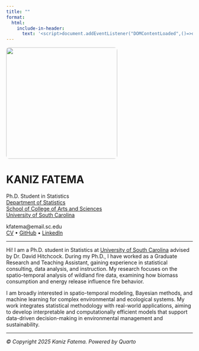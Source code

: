 ```yaml
---
title: ""
format:
  html:
    include-in-header:
      text: '<script>document.addEventListener("DOMContentLoaded",()=>document.body.classList.add("about-page"))</script>'
---
```


::: {layout="[35,65]"}
![](images/kaniz_profile.jpg){fig-alt="Kaniz Fatema" width=300px style="border-radius: 8px;"}

<div>

# **KANIZ** FATEMA

Ph.D. Student in Statistics  
[Department of Statistics](https://sc.edu/study/colleges_schools/artsandsciences/statistics/)  
[School of College of Arts and Sciences](https://sc.edu/study/colleges_schools/artsandsciences/)  
[University of South Carolina](https://www.sc.edu/)

kfatema@email.sc.edu  
[CV](files/kaniz_resume.pdf) • [GitHub](https://github.com/Kaniz461) • [LinkedIn](https://www.linkedin.com/in/kaniz-fatema-229186228/)

</div>
:::

---


Hi! I am a Ph.D. student in Statistics at [University of South Carolina](https://www.sc.edu/) advised by Dr. David Hitchcock. During my Ph.D., I have worked as a Graduate Research and Teaching Assistant, gaining experience in statistical consulting, data analysis, and instruction. My research focuses on the spatio-temporal analysis of wildland fire data, examining how biomass consumption and energy release influence fire behavior. 

I am broadly interested in spatio-temporal modeling, Bayesian methods, and machine learning for complex environmental and ecological systems. My work integrates statistical methodology with real-world applications, aiming to develop interpretable and computationally efficient models that support data-driven decision-making in environmental management and sustainability.

---

*© Copyright 2025 Kaniz Fatema. Powered by Quarto*